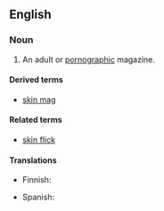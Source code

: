 ==English==

===Noun===
{{en-noun}}

# {{context|slang|lang=en}} An adult or [[pornographic]] magazine.

====Derived terms====
* [[skin mag]]

====Related terms====
* [[skin flick]]

====Translations====
{{trans-top|adult or pornographic magazine}}
* Finnish: {{t|fi|pillulehti}}
{{trans-mid}}
* Spanish: {{t|es|[[revista]] [[porno]]|f}}
{{trans-bottom}}